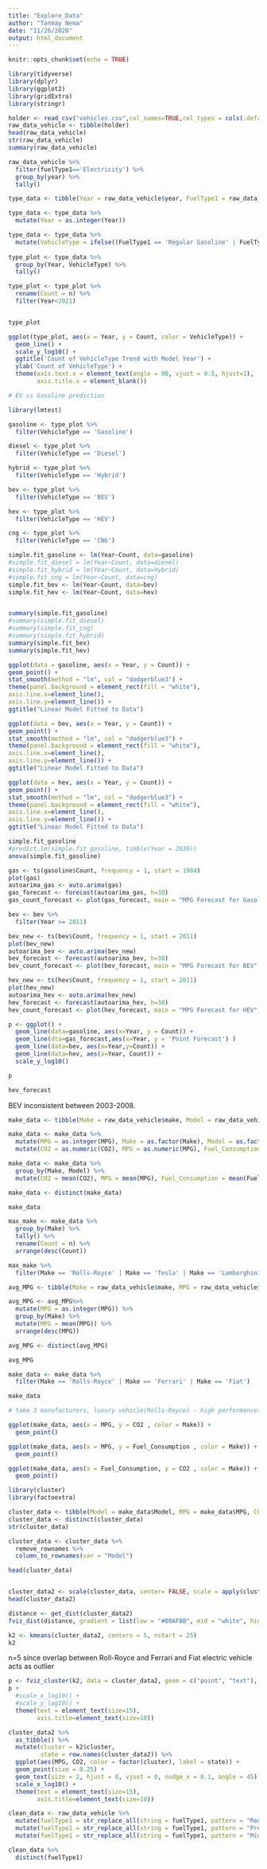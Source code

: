 ```yaml
---
title: "Explore_Data"
author: "Tanmay Nema"
date: "11/26/2020"
output: html_document
---
```


```r
knitr::opts_chunk$set(echo = TRUE)
```

```r
library(tidyverse)
library(dplyr)
library(ggplot2)
library(gridExtra)
library(stringr)
```

```r
holder <- read_csv("vehicles.csv",col_names=TRUE,col_types = cols(.default = col_character()))
raw_data_vehicle <- tibble(holder)
head(raw_data_vehicle)
str(raw_data_vehicle)
summary(raw_data_vehicle)
```

```r
raw_data_vehicle %>%
  filter(fuelType1=='Electricity') %>%
  group_by(year) %>%
  tally()
```


```r
type_data <- tibble(Year = raw_data_vehicle$year, FuelType1 = raw_data_vehicle$fuelType1, FuelType2 = raw_data_vehicle$fuelType2)

type_data <- type_data %>%
  mutate(Year = as.integer(Year))

type_data <- type_data %>%
  mutate(VehicleType = ifelse((FuelType1 == 'Regular Gasoline' | FuelType1 == 'Premium Gasoline' | FuelType1 == 'Midgrade Gasoline') & is.na(FuelType2) , 'Gasoline', ifelse((FuelType1 == 'Regular Gasoline' | FuelType1 == 'Premium Gasoline' | FuelType1 == 'Midgrade Gasoline') & FuelType2 == 'Electricity', 'HEV', ifelse(FuelType1 == 'Electricity', 'BEV', ifelse((FuelType1 == 'Regular Gasoline' | FuelType1 == 'Premium Gasoline' | FuelType1 == 'Midgrade Gasoline') & (FuelType2 == 'E85' | FuelType2 == 'Propane' | FuelType2 == 'Natural Gas'), 'Hybrid', FuelType1)))))
 
type_plot <- type_data %>%
  group_by(Year, VehicleType) %>%
  tally()

type_plot <- type_plot %>%
  rename(Count = n) %>%
  filter(Year<2021)


type_plot
```


```r

ggplot(type_plot, aes(x = Year, y = Count, color = VehicleType)) + 
  geom_line() + 
  scale_y_log10() +
  ggtitle('Count of VehicleType Trend with Model Year') +
  ylab('Count of VehicleType') + 
  theme(axis.text.x = element_text(angle = 90, vjust = 0.5, hjust=1),
        axis.title.x = element_blank())

# EV vs Gasoline prediction
```

```r
library(lmtest)

gasoline <- type_plot %>%
  filter(VehicleType == 'Gasoline')

diesel <- type_plot %>%
  filter(VehicleType == 'Diesel')

hybrid <- type_plot %>%
  filter(VehicleType == 'Hybrid')

bev <- type_plot %>%
  filter(VehicleType == 'BEV')

hev <- type_plot %>%
  filter(VehicleType == 'HEV')

cng <- type_plot %>%
  filter(VehicleType == 'CNG')

simple.fit_gasoline <- lm(Year~Count, data=gasoline)
#simple.fit_diesel = lm(Year~Count, data=diesel)
#simple.fit_hybrid = lm(Year~Count, data=hybrid)
#simple.fit_cng = lm(Year~Count, data=cng)
simple.fit_bev <- lm(Year~Count, data=bev)
simple.fit_hev <- lm(Year~Count, data=hev)


summary(simple.fit_gasoline)
#summary(simple.fit_diesel)
#summary(simple.fit_cng)
#summary(simple.fit_hybrid)
summary(simple.fit_bev)
summary(simple.fit_hev)
```

```r
ggplot(data = gasoline, aes(x = Year, y = Count)) +
geom_point() +
stat_smooth(method = "lm", col = "dodgerblue3") +
theme(panel.background = element_rect(fill = "white"),
axis.line.x=element_line(),
axis.line.y=element_line()) +
ggtitle("Linear Model Fitted to Data")

ggplot(data = bev, aes(x = Year, y = Count)) +
geom_point() +
stat_smooth(method = "lm", col = "dodgerblue3") +
theme(panel.background = element_rect(fill = "white"),
axis.line.x=element_line(),
axis.line.y=element_line()) +
ggtitle("Linear Model Fitted to Data")

ggplot(data = hev, aes(x = Year, y = Count)) +
geom_point() +
stat_smooth(method = "lm", col = "dodgerblue3") +
theme(panel.background = element_rect(fill = "white"),
axis.line.x=element_line(),
axis.line.y=element_line()) +
ggtitle("Linear Model Fitted to Data")
```
```r
simple.fit_gasoline
#predict.lm(simple.fit_gasoline, tibble(Year = 2030))
anova(simple.fit_gasoline)
```

```r
gas <- ts(gasoline$Count, frequency = 1, start = 1984)
plot(gas)
autoarima_gas <- auto.arima(gas)
gas_forecast <- forecast(autoarima_gas, h=30)
gas_count_forecast <- plot(gas_forecast, main = "MPG Forecast for Gasoline", xlab = "Years", ylab = "Count of Vehicles")

bev <- bev %>%
  filter(Year >= 2011)

bev_new <- ts(bev$Count, frequency = 1, start = 2011)
plot(bev_new)
autoarima_bev <- auto.arima(bev_new)
bev_forecast <- forecast(autoarima_bev, h=30)
bev_count_forecast <- plot(bev_forecast, main = "MPG Forecast for BEV", xlab = "Years", ylab = "Count of Vehicles")

hev_new <- ts(hev$Count, frequency = 1, start = 2011)
plot(hev_new)
autoarima_hev <- auto.arima(hev_new)
hev_forecast <- forecast(autoarima_hev, h=30)
hev_count_forecast <- plot(hev_forecast, main = "MPG Forecast for HEV", xlab = "Years", ylab = "Count of Vehicles")
```


```r
p <- ggplot() + 
  geom_line(data=gasoline, aes(x=Year, y = Count)) + 
  geom_line(dta=gas_forecast,aes(x=Year, y = 'Point Forecast') )
  geom_line(data=bev, aes(x=Year,y=Count)) + 
  geom_line(data=hev, aes(x=Year, Count)) +
  scale_y_log10()

p
```
```r
hev_forecast
```


BEV inconsistent between 2003-2008. 
```r
make_data <- tibble(Make = raw_data_vehicle$make, Model = raw_data_vehicle$model, Year = raw_data_vehicle$year, CO2 = raw_data_vehicle$co2TailpipeGpm, MPG = raw_data_vehicle$comb08, Fuel_Consumption = raw_data_vehicle$barrels08)

make_data <- make_data %>%
  mutate(MPG = as.integer(MPG), Make = as.factor(Make), Model = as.factor(Model))%>%
  mutate(CO2 = as.numeric(CO2), MPG = as.numeric(MPG), Fuel_Consumption = as.numeric(Fuel_Consumption))

make_data <- make_data %>%
  group_by(Make, Model) %>%
  mutate(CO2 = mean(CO2), MPG = mean(MPG), Fuel_Consumption = mean(Fuel_Consumption))

make_data <- distinct(make_data)

make_data
```
```r
max_make <- make_data %>%
  group_by(Make) %>%
  tally() %>%
  rename(Count = n) %>%
  arrange(desc(Count))

max_make %>%
  filter(Make == 'Rolls-Royce' | Make == 'Tesla' | Make == 'Lamborghini' | Make == 'Ferrari' | Make == 'Fiat')
```

```r
avg_MPG <- tibble(Make = raw_data_vehicle$make, MPG = raw_data_vehicle$comb08)

avg_MPG <- avg_MPG%>%
  mutate(MPG = as.integer(MPG)) %>%
  group_by(Make) %>%
  mutate(MPG = mean(MPG)) %>%
  arrange(desc(MPG))

avg_MPG <- distinct(avg_MPG)

avg_MPG
```

```r
make_data <- make_data %>%
  filter(Make == 'Rolls-Royce' | Make == 'Ferrari' | Make == 'Fiat')

make_data

# take 3 manufacturers, luxury vehicle(Rolls-Royce) - high performance(Koenigsegg/Lamborghini/Ferrari) - regular(Fiat)
```
```r
ggplot(make_data, aes(x = MPG, y = CO2 , color = Make)) + 
  geom_point()

ggplot(make_data, aes(x = MPG, y = Fuel_Consumption , color = Make)) + 
  geom_point()

ggplot(make_data, aes(x = Fuel_Consumption, y = CO2 , color = Make)) + 
  geom_point()
```
```r
library(cluster)
library(factoextra)

cluster_data <- tibble(Model = make_data$Model, MPG = make_data$MPG, CO2 = make_data$CO2, Fuel = make_data$Fuel_Consumption)
cluster_data <- distinct(cluster_data)
str(cluster_data)

cluster_data <- cluster_data %>% 
  remove_rownames %>% 
  column_to_rownames(var = "Model")

head(cluster_data)


cluster_data2 <- scale(cluster_data, center= FALSE, scale = apply(cluster_data, 2, sd, na.rm = TRUE))
head(cluster_data2)

```


```r
distance <- get_dist(cluster_data2)
fviz_dist(distance, gradient = list(low = "#00AFBB", mid = "white", high = "#FC4E07"))

k2 <- kmeans(cluster_data2, centers = 5, nstart = 25)
k2
```

n=5 since overlap between Roll-Royce and Ferrari and Fiat electric vehicle acts as outlier

```r
p <- fviz_cluster(k2, data = cluster_data2, geom = c("point", "text"), labelsize = 6, stand = TRUE, outlier.color = "black",outlier.shape = 19)
p + 
  #scale_x_log10() +
  #scale_y_log10() +
  theme(text = element_text(size=15),
        axis.title=element_text(size=10))
```
```r
cluster_data2 %>%
  as_tibble() %>%
  mutate(cluster = k2$cluster,
         state = row.names(cluster_data2)) %>%
  ggplot(aes(MPG, CO2, color = factor(cluster), label = state)) +
  geom_point(size = 0.25) +
  geom_text(size = 2, hjust = 0, vjust = 0, nudge_x = 0.1, angle = 45) +
  scale_x_log10() +
  theme(text = element_text(size=15),
        axis.title=element_text(size=10))
```




```r
clean_data <- raw_data_vehicle %>%
  mutate(fuelType1 = str_replace_all(string = fuelType1, pattern = "Regular Gasoline", replacement = "Gasoline")) %>%
  mutate(fuelType1 = str_replace_all(string = fuelType1, pattern = "Premium Gasoline", replacement = "Gasoline")) %>%
  mutate(fuelType1 = str_replace_all(string = fuelType1, pattern = "Midgrade Gasoline", replacement = "Gasoline"))

clean_data %>%
  distinct(fuelType1)

```

